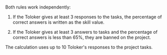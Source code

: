 <Image withBackground imageId="1675426864908" alt="" />

<Image withBackground imageId="1675426910375" alt="" />

Both rules work independently:

1. If the Toloker gives at least 3 responses to the tasks, the percentage of correct answers is written as the skill value.

1. If the Toloker gives at least 3 answers to tasks and the percentage of correct answers is less than 65%, they are banned on the project.

The calculation uses up to 10 Toloker's responses to the project tasks.
